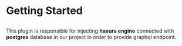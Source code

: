 
<Meta title="Graphql Plugin Docs/Getting started" />

# Getting Started

##

 This plugin is responsible for injecting **hasura engine** connected with **postgres** database in our project
 in order to provide graphql endpoint.
